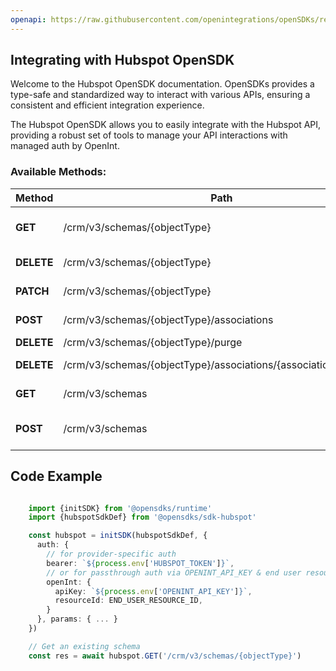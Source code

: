 ```yaml
---
openapi: https://raw.githubusercontent.com/openintegrations/openSDKs/refs/heads/main/sdks/sdk-hubspot/hubspot_crm_schemas.oas.json
---
```


## Integrating with Hubspot OpenSDK 

Welcome to the Hubspot OpenSDK documentation. OpenSDKs provides a type-safe and standardized way to interact with various APIs, ensuring a consistent and efficient integration experience.

The Hubspot OpenSDK allows you to easily integrate with the Hubspot API, providing a robust set of tools to manage your API interactions with managed auth by OpenInt. 

### Available Methods:

| Method | Path | Description |
|--------|------|-------------|
| **GET** | /crm/v3/schemas/{objectType} | Get an existing schema
| **DELETE** | /crm/v3/schemas/{objectType} | Delete a schema
| **PATCH** | /crm/v3/schemas/{objectType} | Update a schema
| **POST** | /crm/v3/schemas/{objectType}/associations | Create an association
| **DELETE** | /crm/v3/schemas/{objectType}/purge | 
| **DELETE** | /crm/v3/schemas/{objectType}/associations/{associationIdentifier} | Remove an association
| **GET** | /crm/v3/schemas | Get all schemas
| **POST** | /crm/v3/schemas | Create a new schema


## Code Example

```typescript

    import {initSDK} from '@opensdks/runtime'
    import {hubspotSdkDef} from '@opensdks/sdk-hubspot'

    const hubspot = initSDK(hubspotSdkDef, {
      auth: {
        // for provider-specific auth
        bearer: `${process.env['HUBSPOT_TOKEN']}`,
        // or for passthrough auth via OPENINT_API_KEY & end user resourceId
        openInt: {
          apiKey: `${process.env['OPENINT_API_KEY']}`,
          resourceId: END_USER_RESOURCE_ID,
        }
      }, params: { ... }
    })

    // Get an existing schema
    const res = await hubspot.GET('/crm/v3/schemas/{objectType}')
```
